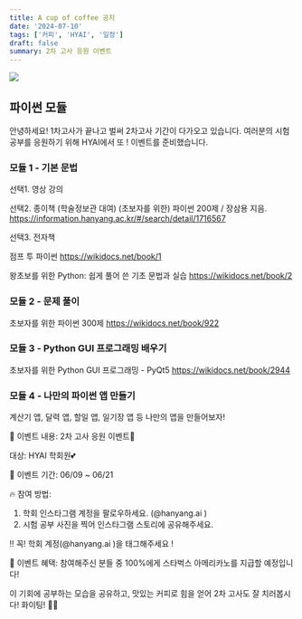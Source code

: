 ```yaml
---
title: A cup of coffee 공지
date: '2024-07-10'
tags: ['커피', 'HYAI', '일정']
draft: false
summary: 2차 고사 응원 이벤트
---
```


![](/static/images/2024-1/coffee.jpg)

## 파이썬 모듈 
안녕하세요!
1차고사가 끝나고 벌써 2차고사 기간이 다가오고 있습니다. 여러분의 시험 공부를 응원하기 위해 HYAI에서 또 ! 이벤트를 준비했습니다.

### 모듈 1 - 기본 문법

선택1. 영상 강의


선택2. 종이책 (학술정보관 대여)
(초보자를 위한) 파이썬 200제 / 장삼용 지음.
https://information.hanyang.ac.kr/#/search/detail/1716567


선택3. 전자책
 
점프 투 파이썬
https://wikidocs.net/book/1

왕초보를 위한 Python: 쉽게 풀어 쓴 기초 문법과 실습
https://wikidocs.net/book/2


### 모듈 2 - 문제 풀이
초보자를 위한 파이썬 300제
https://wikidocs.net/book/922

### 모듈 3 - Python GUI 프로그래밍 배우기
초보자를 위한 Python GUI 프로그래밍 - PyQt5
https://wikidocs.net/book/2944

### 모듈 4 - 나만의 파이썬 앱 만들기
계산기 앱, 달력 앱, 할일 앱, 일기장 앱 등 나만의 앱을 만들어보자!

📢 이벤트 내용:
2차 고사 응원 이벤트🤍

대상: HYAI 학회원💕

📅 이벤트 기간:
06/09 ~ 06/21

🔥 참여 방법:
1. 학회 인스타그램 계정을 팔로우하세요. (@hanyang.ai )
2. 시험 공부 사진을 찍어 인스타그램 스토리에 공유해주세요.

‼ 꼭! 학회 계정(@hanyang.ai )을 태그해주세요 !

🎁 이벤트 혜택:
참여해주신 분들 중 100%에게 스타벅스 아메리카노를 지급할 예정입니다!

이 기회에 공부하는 모습을 공유하고, 맛있는 커피로 힘을 얻어 2차 고사도 잘 치러봅시다! 화이팅! 💪🏻